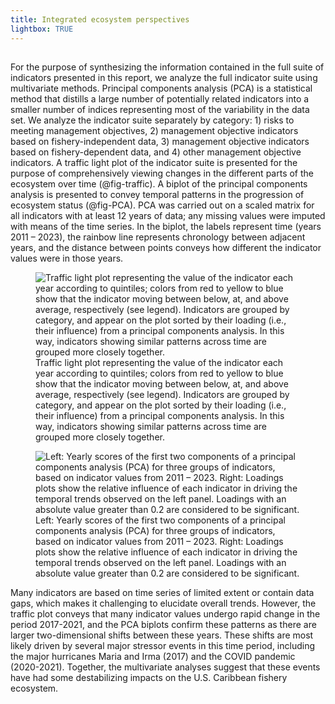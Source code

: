 ```yaml
---
title: Integrated ecosystem perspectives
lightbox: TRUE
---
```


## {.unnumbered}

For the purpose of synthesizing the information contained in the full suite of indicators presented in this report, we analyze the full indicator suite using multivariate methods.  Principal components analysis (PCA) is a statistical method that distills a large number of potentially related indicators into a smaller number of indices representing most of the variability in the data set. We analyze the indicator suite separately by category: 1) risks to meeting management objectives, 2) management objective indicators based on fishery-independent data, 3) management objective indicators based on fishery-dependent data, and 4) other management objective indicators. A traffic light plot of the indicator suite is presented for the purpose of comprehensively viewing changes in the different parts of the ecosystem over time (@fig-traffic). A biplot of the principal components analysis is presented to convey temporal patterns in the progression of ecosystem status (@fig-PCA). PCA was carried out on a scaled matrix for all indicators with at least 12 years of data; any missing values were imputed with means of the time series.  In the biplot, the labels represent time (years 2011 – 2023), the rainbow line represents chronology between adjacent years, and the distance between points conveys how different the indicator values were in those years.    

![Traffic light plot representing the value of the indicator each year according to quintiles; colors from red to yellow to blue show that the indicator moving between below, at, and above average, respectively (see legend). Indicators are grouped by category, and appear on the plot sorted by their loading (i.e., their influence) from a principal components analysis. In this way, indicators showing similar patterns across time are grouped more closely together.](/indicator_plots/traffic.png){#fig-traffic fig-alt="A plot showing the changes in all indicators over time" fig-align="center"}

![Left: Yearly scores of the first two components of a principal components analysis (PCA) for three groups of indicators, based on indicator values from 2011 – 2023.  Right: Loadings plots show the relative influence of each indicator in driving the temporal trends observed on the left panel.  Loadings with an absolute value greater than 0.2 are considered to be significant.](/indicator_plots/pcas.png){#fig-PCA fig-alt="A plot showing PCA loadings for all indicators" fig-align="center"}

Many indicators are based on time series of limited extent or contain data gaps, which makes it challenging to elucidate overall trends.  However, the traffic plot conveys that many indicator values undergo rapid change in the period 2017-2021, and the PCA biplots confirm these patterns as there are larger two-dimensional shifts between these years.  These shifts are most likely driven by several major stressor events in this time period, including the major hurricanes Maria and Irma (2017) and the COVID pandemic (2020-2021).  Together, the multivariate analyses suggest that these events have had some destabilizing impacts on the U.S. Caribbean fishery ecosystem.    
